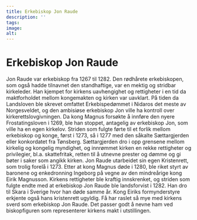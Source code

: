 ```yaml
---
title: Erkebiskop Jon Raude
description: ''
tags:
image: 
alt: 
---
```



# Erkebiskop Jon Raude

<Container stil="initial side">
    Jon Raude var erkebiskop fra 1267 til 1282. Den rødhårete erkebiskopen, som også hadde tilnavnet den standhaftige, var en mektig og stridbar kirkeleder. Han kjempet for kirkens uavhengighet og rettigheter i en tid da maktforholdet mellom kongemakten og kirken var uavklart. På tiden da Landsloven ble skrevet omfattet Erkebispedømmet i Nidaros det meste av Norgesveldet, og den ambisiøse erkebiskop Jon ville ha kontroll over kirkerettslovgivningen. Da kong Magnus forsøkte å innføre den nyere Frostatingsloven i 1269, ble han stoppet, antagelig av erkebiskop Jon, som ville ha en egen kirkelov. Striden som fulgte førte til et forlik mellom erkebiskop og konge, først i 1273, så i 1277 med den såkalte Sættargjerden eller konkordatet fra Tønsberg. Sættargjerden dro i opp grensene mellom kirkelig og kongelig myndighet, og innrømmet kirken en rekke rettigheter og privilegier, bl.a. skattefritak, retten til å utnevne prester og dømme og gi bøter i saker som angikk kirken. Jon Raude utarbeidet sin egen Kristenrett, som trolig forelå i 1273. Etter at kong Magnus døde i 1280, ble riket styrt av baronene og enkedronning Ingeborg på vegne av den mindreårige kong Eirik Magnusson. Kirkens rettigheter ble kraftig innskrenket, og striden som fulgte endte med at erkebiskop Jon Raude ble landsforvist i 1282. Han dro til Skara i Sverige hvor han døde samme år. Kong Eiriks formynderstyre erkjente også hans kristenrett ugyldig. Få har raslet så mye med kirkens sverd som erkebiskop Jon Raude. Det passer godt å nevne ham ved biskopfiguren som representerer kirkens makt i utstillingen.
</Container>